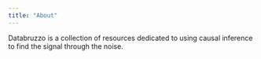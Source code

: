 ```yaml
---
title: "About"
---
```


Databruzzo is a collection of resources dedicated to using causal inference to find the signal through the noise.
